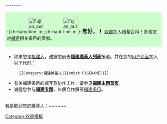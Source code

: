 --------<noinclude>[[Category:欢迎模板]]</noinclude><div style="width: 98%; margin: 0.2em 0; padding: 0.3em 0.3em; background: #CCFFCC;">-{zh-hans:[[File:Fujian outline map.png|50px]];zh-hant:[[File:Fujian outline map zh-hant.png|50px]]}-<big>'''您好，{{PAGENAME}}！'''</big> [[Wikipedia:欢迎|欢迎]]加入维基百科！多谢您对[[福建]]相关条目的贡献。</div>
<div style="width: 98%; margin: 0.2em 0; padding: 0.3em 0.3em;">
*如果您是[[:Category:福建维基人|福建人]]，诚邀您前去'''[[Wikipedia:福建维基人列表|福建维基人列表]]'''报道。并在您的[[user:{{PAGENAME}}|用户页面]]加入以下代码：
:<code><nowiki>[[Category:福建维基人|{{subst:PAGENAME}}]]</nowiki></code>
*有关福建条目的撰写及协作工作，请参见'''[[Portal:福建|福建主題首页]]'''。
*诚邀您参与'''[[Wikipedia:福建专题|福建专题]]'''，以便合作撰写[[:Category:福建|福建条目]]。
</div>
我是歡迎您的維基人：~~<includeonly>~~</includeonly><noinclude>~~<noinclude/></center>
</div><noinclude>{{Documentation}}</noinclude>